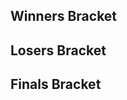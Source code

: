 {{DISPLAYTITLE:CEO Prologue 2014: ''Melee'' Singles Bracket}}{{SetGame|melee}}
{{tabs static
|name1=Overview
|link1=CEO/2014/Prologue/Melee
|name2=Singles Bracket
|link2=CEO/2014/Prologue/Melee/Singles Bracket
|This=2
}}<!-- Generated with http://tournament-nub.rhcloud.com/toliquipedia name=ceopssbm -->
==Winners Bracket==
{{16DEWBracketA2
|tourneylink=CEO/2014/Prologue/Melee
|tourneyname=CEO Prologue 2014
|column-width=165
|r1m1p1=Hungrybox |r1m1p1flag=us |r1m1p1score={{win}} |r1m1win=1
|r1m1p2=Wizzrobe |r1m1p2flag=us |r1m1p2score=

|r1m2p1=Harriet |r1m2p1flag=us |r1m2p1score={{win}} |r1m2win=1
|r1m2p2=Flow |r1m2p2flag=us |r1m2p2score=

|r1m3p1=Blea Gelo |r1m3p1flag=ve |r1m3p1score={{win}} |r1m3win=1
|r1m3p2=Pi |r1m3p2flag=us |r1m3p2score=

|r1m4p1=Gahtzu |r1m4p1flag=us |r1m4p1score={{win}} |r1m4win=1
|r1m4p2=Nicaboy |r1m4p2flag=us |r1m4p2score=

|r1m5p1=Colbol |r1m5p1flag=us |r1m5p1score={{win}} |r1m5win=1
|r1m5p2=Porkchops |r1m5p2flag=us |r1m5p2score=

|r1m6p1=Dark Sonic |r1m6p1flag=us |r1m6p1score={{win}} |r1m6win=1
|r1m6p2=Sick |r1m6p2flag=us |r1m6p2score=

|r1m7p1=Plup |r1m7p1flag=us |r1m7p1score={{win}} |r1m7win=1
|r1m7p2=S0ft |r1m7p2flag=us |r1m7p2score=

|r1m8p1=Lambchops |r1m8p1flag=us |r1m8p1score={{win}} |r1m8win=1
|r1m8p2=Articanus |r1m8p2flag=us |r1m8p2score=

|r2m1p1=Hungrybox |r2m1p1flag=us |r2m1p1score={{win}} |r2m1win=1
|r2m1p2=Harriet |r2m1p2flag=us |r2m1p2score=

|r2m2p1=Blea Gelo |r2m2p1flag=ve |r2m2p1score=2 |r2m2win=1
|r2m2p2=Gahtzu |r2m2p2flag=us |r2m2p2score=0
|r2m2p1char1=luigi |r2m2p2char1=cf |r2m2p1stock1=2 |r2m2p2stock1=0 |r2m2win1=1 |r2m2stage1=Battlefield
|r2m2p1char2=luigi |r2m2p2char2=cf |r2m2p1stock2=1 |r2m2p2stock2=0 |r2m2win2=1 |r2m2stage2=Pokémon Stadium
|r2m2details={{BracketMatchDetails|preview=|lrthread=|interview=|recap=|comment=|live=|vod=https://youtu.be/6qkpjdjU5UU}}

|r2m3p1=Colbol |r2m3p1flag=us |r2m3p1score={{win}} |r2m3win=1
|r2m3p2=Dark Sonic |r2m3p2flag=us |r2m3p2score=

|r2m4p1=Plup |r2m4p1flag=us |r2m4p1score=2 |r2m4win=1
|r2m4p2=Lambchops |r2m4p2flag=us |r2m4p2score=0
|r2m4p1char1=samus |r2m4p2char1=falco |r2m4p1stock1=4 |r2m4p2stock1=0 |r2m4win1=1 |r2m4stage1=Fountain of Dreams
|r2m4p1char2=samus |r2m4p2char2=falco |r2m4p1stock2=1 |r2m4p2stock2=0 |r2m4win2=1 |r2m4stage2=Pokémon Stadium
|r2m4details={{BracketMatchDetails|preview=|lrthread=|interview=|recap=|comment=|live=|vod=https://youtu.be/YD-ctMMlVPw}}

|r3m1p1=Hungrybox |r3m1p1flag=us |r3m1p1score=3 |r3m1win=1
|r3m1p2=Blea Gelo |r3m1p2flag=ve |r3m1p2score=0
|r3m1p1char1=jigglypuff |r3m1p2char1=luigi |r3m1p1stock1=2 |r3m1p2stock1=0 |r3m1win1=1 |r3m1stage1=Battlefield
|r3m1p1char2=jigglypuff |r3m1p2char2=luigi |r3m1p1stock2=3 |r3m1p2stock2=0 |r3m1win2=1 |r3m1stage2=Pokémon Stadium
|r3m1p1char3=jigglypuff |r3m1p2char3=luigi |r3m1p1stock3=1 |r3m1p2stock3=0 |r3m1win3=1 |r3m1stage3=Dream Land
|r3m1details={{BracketMatchDetails|preview=|lrthread=|interview=|recap=|comment=|live=|vod=https://youtu.be/RI_XpKrLGCI}}

|r3m2p1=Colbol |r3m2p1flag=us |r3m2p1score=1 |r3m2win=2
|r3m2p2=Plup |r3m2p2flag=us |r3m2p2score=3
|r3m2p1char1=fox |r3m2p2char1=samus |r3m2p1stock1=0 |r3m2p2stock1=1 |r3m2win1=2 |r3m2stage1=Yoshi's Story
|r3m2p1char2=fox |r3m2p2char2=samus |r3m2p1stock2=0 |r3m2p2stock2=1 |r3m2win2=2 |r3m2stage2=Final Destination
|r3m2p1char3=fox |r3m2p2char3=samus |r3m2p1stock3=2 |r3m2p2stock3=0 |r3m2win3=1 |r3m2stage3=Final Destination
|r3m2p1char4=fox |r3m2p2char4=samus |r3m2p1stock4=0 |r3m2p2stock4=2 |r3m2win4=2 |r3m2stage4=Fountain of Dreams
|r3m2details={{BracketMatchDetails|preview=|lrthread=|interview=|recap=|comment=|live=|vod=https://youtu.be/1WinFUnwOuE}}
}}

==Losers Bracket==
{{16DELBracketSmwA
|tourneylink=CEO/2014/Prologue/Melee
|tourneyname=CEO Prologue 2014
|l1placement=13-16
|l2placement=9-12
|l3placement=7-8
|l4placement=5-6
|column-width=180

|l1m1p1=Wizzrobe |l1m1p1flag=us |l1m1p1score={{win}} |l1m1win=1
|l1m1p2=Flow |l1m1p2flag=us |l1m1p2score=

|l1m2p1=Pi |l1m2p1flag=us |l1m2p1score={{win}} |l1m2win=1
|l1m2p2=Nicaboy |l1m2p2flag=us |l1m2p2score=

|l1m3p1=Porkchops |l1m3p1flag=us |l1m3p1score={{win}} |l1m3win=1
|l1m3p2=Sick |l1m3p2flag=us |l1m3p2score=

|l1m4p1=S0ft |l1m4p1flag=us |l1m4p1score={{win}} |l1m4win=1
|l1m4p2=Articanus |l1m4p2flag=us |l1m4p2score=

|l2m1p1=Lambchops |l2m1p1flag=us |l2m1p1score=2 |l2m1win=1
|l2m1p2=Wizzrobe |l2m1p2flag=us |l2m1p2score=0
|l2m1p1char1=falco |l2m1p2char1=cf |l2m1p1stock1=1 |l2m1p2stock1=0 |l2m1win1=1 |l2m1stage1=Final Destination
|l2m1p1char2=falco |l2m1p2char2=cf |l2m1p1stock2=2 |l2m1p2stock2=0 |l2m1win2=1 |l2m1stage2=Final Destination
|l2m1details={{BracketMatchDetails|preview=|lrthread=|interview=|recap=|comment=|live=|vod=https://youtu.be/uW5R1UrG5J8}}

|l2m2p1=Dark Sonic |l2m2p1flag=us |l2m2p1score= |l2m2win=2
|l2m2p2=Pi |l2m2p2flag=us |l2m2p2score={{win}}

|l2m3p1=Gahtzu |l2m3p1flag=us |l2m3p1score=0 |l2m3win=2
|l2m3p2=Porkchops |l2m3p2flag=us |l2m3p2score=2
|l2m3p1char1=cf |l2m3p2char1=falco |l2m3p1stock1=0 |l2m3p2stock1=2 |l2m3win1=2 |l2m3stage1=Battlefield
|l2m3p1char2=cf |l2m3p2char2=falco |l2m3p1stock2=0 |l2m3p2stock2=1 |l2m3win2=2 |l2m3stage2=Pokémon Stadium
|l2m3details={{BracketMatchDetails|preview=|lrthread=|interview=|recap=|comment=|live=|vod=https://youtu.be/kjkn9E7nY0U}}

|l2m4p1=Harriet |l2m4p1flag=us |l2m4p1score= |l2m4win=2
|l2m4p2=S0ft |l2m4p2flag=us |l2m4p2score={{win}}

|l3m1p1=Lambchops |l3m1p1flag=us |l3m1p1score=2 |l3m1win=1
|l3m1p2=Pi |l3m1p2flag=us |l3m1p2score=0
|l3m1p1char1=falco |l3m1p2char1=samus |l3m1p1stock1=1 |l3m1p2stock1=0 |l3m1win1=1 |l3m1stage1=Fountain of Dreams
|l3m1p1char2=falco |l3m1p2char2=samus |l3m1p1stock2=1 |l3m1p2stock2=0 |l3m1win2=1 |l3m1stage2=Fountain of Dreams
|l3m1details={{BracketMatchDetails|preview=|lrthread=|interview=|recap=|comment=|live=|vod=https://youtu.be/TwfoM9LQw4E}}

|l3m2p1=Porkchops |l3m2p1flag=us |l3m2p1score=1 |l3m2win=2
|l3m2p2=S0ft |l3m2p2flag=us |l3m2p2score=2
|l3m2p1char1=falco |l3m2p2char1=jigglypuff |l3m2p1stock1=2 |l3m2p2stock1=0 |l3m2win1=1 |l3m2stage1=Battlefield
|l3m2p1char2=falco |l3m2p2char2=jigglypuff |l3m2p1stock2=0 |l3m2p2stock2=2 |l3m2win2=2 |l3m2stage2=Fountain of Dreams
|l3m2p1char3=falco |l3m2p2char3=jigglypuff |l3m2p1stock3=0 |l3m2p2stock3=1 |l3m2win3=2 |l3m2stage3=Yoshi's Story
|l3m2details={{BracketMatchDetails|preview=|lrthread=|interview=|recap=|comment=|live=|vod=https://youtu.be/oylluaWI01E}}

|l4m1p1=Blea Gelo |l4m1p1flag=ve |l4m1p1score=2 |l4m1win=1
|l4m1p2=Lambchops |l4m1p2flag=us |l4m1p2score=0
|l4m1p1char1=luigi |l4m1p2char1=falco |l4m1p1stock1=3 |l4m1p2stock1=0 |l4m1win1=1 |l4m1stage1=Battlefield
|l4m1p1char2=luigi |l4m1p2char2=falco |l4m1p1stock2=2 |l4m1p2stock2=0 |l4m1win2=1 |l4m1stage2=Yoshi's Story
|l4m1details={{BracketMatchDetails|preview=|lrthread=|interview=|recap=|comment=|live=|vod=https://youtu.be/srgHI8B2dh0}}

|l4m2p1=Colbol |l4m2p1flag=us |l4m2p1score=2 |l4m2win=1
|l4m2p2=S0ft |l4m2p2flag=us |l4m2p2score=0
|l4m2p1char1=fox |l4m2p2char1=jigglypuff |l4m2p1stock1=2 |l4m2p2stock1=0 |l4m2win1=1 |l4m2stage1=Yoshi's Story
|l4m2p1char2=fox |l4m2p2char2=jigglypuff |l4m2p1stock2=3 |l4m2p2stock2=0 |l4m2win2=1 |l4m2stage2=Dream Land
|l4m2details={{BracketMatchDetails|preview=|lrthread=|interview=|recap=|comment=|live=|vod=https://youtu.be/Re7vHYZLJyI}}
}}
<onlyinclude>
==Finals Bracket==
{{DEFinalSmwBracket
|tourneylink=CEO/2014/Prologue/Melee
|tourneyname=CEO Prologue 2014
|l1placement=4
|r2placement=3
|r3loserplacement=2
|r3winnerplacement=1
|column-width=190
|export_score=true

<!-- FROM WINNERS -->
|r1m1p1=Hungrybox |r1m1p1flag=us |r1m1p1score=3 |r1m1win=1
|r1m1p2=Plup |r1m1p2flag=us |r1m1p2score=1
|r1m1p1char1=jigglypuff |r1m1p2char1=fox |r1m1p1stock1=2 |r1m1p2stock1=0 |r1m1win1=1 |r1m1stage1=Battlefield
|r1m1p1char2=jigglypuff |r1m1p2char2=fox |r1m1p1stock2=0 |r1m1p2stock2=1 |r1m1win2=2 |r1m1stage2=Pokémon Stadium
|r1m1p1char3=jigglypuff |r1m1p2char3=fox |r1m1p1stock3=4 |r1m1p2stock3=0 |r1m1win3=1 |r1m1stage3=Dream Land
|r1m1p1char4=jigglypuff |r1m1p2char4=fox |r1m1p1stock4=3 |r1m1p2stock4=0 |r1m1win4=1 |r1m1stage4=Final Destination
|r1m1details={{BracketMatchDetails|preview=|lrthread=|interview=|recap=|comment=|live=|vod=https://youtu.be/ij-9LUD8VPU}}

<!-- FROM LOSERS -->
|l1m1p1=Blea Gelo |l1m1p1flag=ve |l1m1p1score=0 |l1m1win=2
|l1m1p2=Colbol |l1m1p2flag=us |l1m1p2score=3
|l1m1p1char1=luigi |l1m1p2char1=fox |l1m1p1stock1=0 |l1m1p2stock1=2 |l1m1win1=2 |l1m1stage1=Battlefield
|l1m1p1char2=luigi |l1m1p2char2=fox |l1m1p1stock2=0 |l1m1p2stock2=2 |l1m1win2=2 |l1m1stage2=Battlefield
|l1m1p1char3=luigi |l1m1p2char3=fox |l1m1p1stock3=0 |l1m1p2stock3=1 |l1m1win3=2 |l1m1stage3=Final Destination
|l1m1details={{BracketMatchDetails|preview=|lrthread=|interview=|recap=|comment=|live=|vod=https://youtu.be/_4UbAp-9yhA}}

<!-- LOSERS FINALS -->
|r2m1p1=Plup |r2m1p1flag=us |r2m1p1score=3 |r2m1win=1
|r2m1p2=Colbol |r2m1p2flag=us |r2m1p2score=1
|r2m1p1char1=samus |r2m1p2char1=fox |r2m1p1stock1=1 |r2m1p2stock1=0 |r2m1win1=1 |r2m1stage1=Yoshi's Story
|r2m1p1char2=samus |r2m1p2char2=fox |r2m1p1stock2=1 |r2m1p2stock2=0 |r2m1win2=1 |r2m1stage2=Final Destination
|r2m1p1char3=samus |r2m1p2char3=fox |r2m1p1stock3=0 |r2m1p2stock3=2 |r2m1win3=2 |r2m1stage3=Pokémon Stadium
|r2m1p1char4=samus |r2m1p2char4=fox |r2m1p1stock4=3 |r2m1p2stock4=0 |r2m1win4=1 |r2m1stage4=Fountain of Dreams
|r2m1details={{BracketMatchDetails|preview=|lrthread=|interview=|recap=|comment=|live=|vod=https://youtu.be/rV6-pGNYkxo}}

<!-- GRAND FINALS -->
|r3m1p1=Hungrybox |r3m1p1flag=us |r3m1p1score=3 |r3m1win=1
|r3m1p2=Plup |r3m1p2flag=us |r3m1p2score=0
|r3m1p1char1=jigglypuff |r3m1p2char1=fox |r3m1p1stock1=1 |r3m1p2stock1=0 |r3m1win1=1 |r3m1stage1=Battlefield
|r3m1p1char2=jigglypuff |r3m1p2char2=fox |r3m1p1stock2=1 |r3m1p2stock2=0 |r3m1win2=1 |r3m1stage2=Pokémon Stadium
|r3m1p1char3=jigglypuff |r3m1p2char3=fox |r3m1p1stock3=2 |r3m1p2stock3=0 |r3m1win3=1 |r3m1stage3=Final Destination
|r3m1details={{BracketMatchDetails|preview=|lrthread=|interview=|recap=|comment=|live=|vod=https://youtu.be/ZzL_yjWe2BI}}
}}
</onlyinclude>
